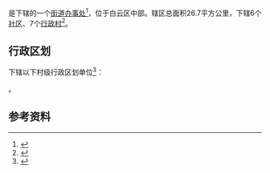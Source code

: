 {{中国乡级行政区|44/01/11/020/000
|景观照片文件名 = Exit B2, Longgui Station, Guangzhou Metro.jpg
|景观照片描述 =地鐵龍歸站
}}

'''{{PAGENAMEBASE}}'''是{{PRC admin/fullname|44/01/11/020/000|3}}下辖的一个[[街道办事处|街道办事处]]<ref>{{PRC admin/ref sgc|{{PRC admin/parent|44/01/11/020/000}}}}</ref>，位于白云区中部。辖区总面积26.7平方公里，下辖6个[[社区|社区]]、7个[[行政村|行政村]]<ref name=gd>{{Cite news|title=龍歸街大源街掛牌成立太和鎮“一分為三”再出發|author1=雲宣|author2=楊黛清|author3=張智虹|author4=肖惠津|work=廣州日報|date=2020-07-02|url=https://news.dayoo.com/guangzhou/202007/02/139995_53415427.htm}}</ref>。

== 行政区划 ==
{{PAGENAMEBASE}}下辖以下村级行政区划单位<ref>{{PRC admin/ref sgc|44/01/11/020/000}}</ref>：

{{PRC admin/children|44/01/11/020/000}}。

== 参考资料 ==
{{reflist}}

{{GZ-stub}}
{{PRC admin/navcat|44/01/11/020/000}}